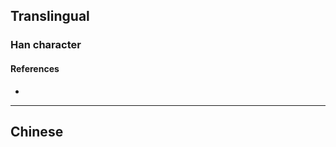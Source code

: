 {{character info/new}}
==Translingual==

===Han character===
{{Han char|rn=9|rad=人|as=08|sn=10|four=|canj=OYTV|ids=⿰亻妾}}

====References====
* {{Han ref|kx=0109.171|hdz=10183.041|uh=503F|ud=20543}}

----

==Chinese==
{{zh-see|佞|v}}